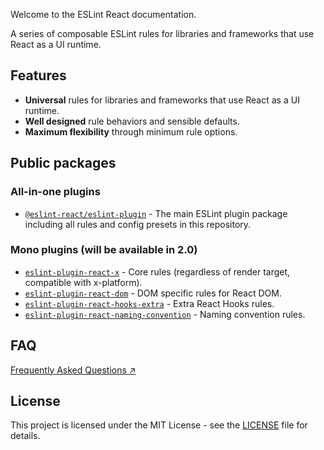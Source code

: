 
<ESLintReactCard />

Welcome to the ESLint React documentation.

A series of composable ESLint rules for libraries and frameworks that use React as a UI runtime.

## Features

- **Universal** rules for libraries and frameworks that use React as a UI runtime.
- **Well designed** rule behaviors and sensible defaults.
- **Maximum flexibility** through minimum rule options.

## Public packages

### All-in-one plugins

- [`@eslint-react/eslint-plugin`](https://www.npmjs.com/package/@eslint-react/eslint-plugin) - The main ESLint plugin package including all rules and config presets in this repository.

### Mono plugins (will be available in 2.0)

- [`eslint-plugin-react-x`](https://github.com/Rel1cx/eslint-react/tree/main/packages/plugins/eslint-plugin-react-x) - Core rules (regardless of render target, compatible with x-platform).
- [`eslint-plugin-react-dom`](https://github.com/Rel1cx/eslint-react/tree/main/packages/plugins/eslint-plugin-react-dom) - DOM specific rules for React DOM.
- [`eslint-plugin-react-hooks-extra`](https://github.com/Rel1cx/eslint-react/tree/main/packages/plugins/eslint-plugin-react-hooks-extra) - Extra React Hooks rules.
- [`eslint-plugin-react-naming-convention`](https://github.com/Rel1cx/eslint-react/tree/main/packages/plugins/eslint-plugin-react-naming-convention) - Naming convention rules.

## FAQ

[Frequently Asked Questions ↗](/docs/faq)

## License

This project is licensed under the MIT License - see the [LICENSE](https://github.com/Rel1cx/eslint-react/blob/main/LICENSE) file for details.
